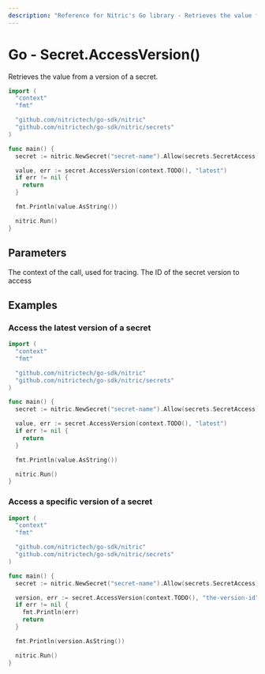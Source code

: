 ```yaml
---
description: "Reference for Nitric's Go library - Retrieves the value from a version of a secret."
---
```


# Go - Secret.AccessVersion()

Retrieves the value from a version of a secret.

```go
import (
  "context"
  "fmt"

  "github.com/nitrictech/go-sdk/nitric"
  "github.com/nitrictech/go-sdk/nitric/secrets"
)

func main() {
  secret := nitric.NewSecret("secret-name").Allow(secrets.SecretAccess)

  value, err := secret.AccessVersion(context.TODO(), "latest")
  if err != nil {
    return
  }

  fmt.Println(value.AsString())

  nitric.Run()
}
```

## Parameters

<Properties>
  <Property name="ctx" required type="context">
    The context of the call, used for tracing.
  </Property>
  <Property name="version" required type="string">
    The ID of the secret version to access
  </Property>
</Properties>

## Examples

### Access the latest version of a secret

```go
import (
  "context"
  "fmt"

  "github.com/nitrictech/go-sdk/nitric"
  "github.com/nitrictech/go-sdk/nitric/secrets"
)

func main() {
  secret := nitric.NewSecret("secret-name").Allow(secrets.SecretAccess)

  value, err := secret.AccessVersion(context.TODO(), "latest")
  if err != nil {
    return
  }

  fmt.Println(value.AsString())

  nitric.Run()
}
```

### Access a specific version of a secret

```go
import (
  "context"
  "fmt"

  "github.com/nitrictech/go-sdk/nitric"
  "github.com/nitrictech/go-sdk/nitric/secrets"
)

func main() {
  secret := nitric.NewSecret("secret-name").Allow(secrets.SecretAccess)

  version, err := secret.AccessVersion(context.TODO(), "the-version-id")
  if err != nil {
    fmt.Println(err)
    return
  }

  fmt.Println(version.AsString())

  nitric.Run()
}
```
